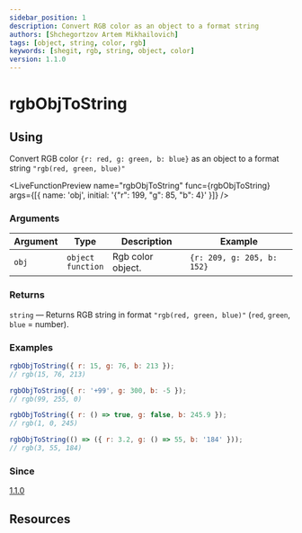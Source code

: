 ```yaml
---
sidebar_position: 1
description: Convert RGB color as an object to a format string
authors: [Shchegortzov Artem Mikhailovich]
tags: [object, string, color, rgb]
keywords: [shegit, rgb, string, object, color]
version: 1.1.0
---
```




# rgbObjToString

## Using

Convert RGB color `{r: red, g: green, b: blue}` as an object to a format string `"rgb(red, green, blue)"`

<LiveFunctionPreview
  name="rgbObjToString"
  func={rgbObjToString}
  args={[{ name: 'obj', initial: '{"r": 199, "g": 85, "b": 4}' }]}
/>

### Arguments

| Argument | Type                       | Description       | Example                    |
| -------- | -------------------------- | ----------------- | -------------------------- |
| `obj`    | `object` <br /> `function` | Rgb color object. | `{r: 209, g: 205, b: 152}` |

### Returns

`string` — Returns RGB string in format `"rgb(red, green, blue)"` (`red`, `green`, `blue` = number).

### Examples

```js
rgbObjToString({ r: 15, g: 76, b: 213 });
// rgb(15, 76, 213)

rgbObjToString({ r: '+99', g: 300, b: -5 });
// rgb(99, 255, 0)

rgbObjToString({ r: () => true, g: false, b: 245.9 });
// rgb(1, 0, 245)

rgbObjToString(() => ({ r: 3.2, g: () => 55, b: '184' }));
// rgb(3, 55, 184)
```

### Since

[1.1.0](https://www.npmjs.com/package/shegit/v/1.1.0)

## Resources

<div style={{ display: 'flex', gap: 20 }}>
  <GitHubResourceButton linkPath={constants.resourceLinkPath} />
</div>
